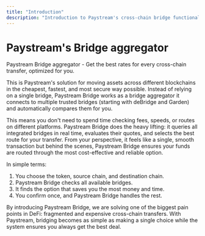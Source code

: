 ```yaml
---
title: "Introduction"
description: "Introduction to Paystream's cross-chain bridge functionality."
---
```


# Paystream's Bridge aggregator

Paystream Bridge aggregator - Get the best rates for every cross-chain transfer, optimized for you.

This is Paystream's solution for moving assets across different blockchains in the cheapest, fastest, and most secure way possible. Instead of relying on a single bridge, Paystream Bridge works as a bridge aggregator it connects to multiple trusted bridges (starting with deBridge and Garden) and automatically compares them for you.

This means you don't need to spend time checking fees, speeds, or routes on different platforms. Paystream Bridge does the heavy lifting: it queries all integrated bridges in real time, evaluates their quotes, and selects the best route for your transfer. From your perspective, it feels like a single, smooth transaction but behind the scenes, Paystream Bridge ensures your funds are routed through the most cost-effective and reliable option.

In simple terms:

1. You choose the token, source chain, and destination chain.
2. Paystream Bridge checks all available bridges.
3. It finds the option that saves you the most money and time.
4. You confirm once, and Paystream Bridge handles the rest.

By introducing Paystream Bridge, we are solving one of the biggest pain points in DeFi: fragmented and expensive cross-chain transfers. With Paystream, bridging becomes as simple as making a single choice while the system ensures you always get the best deal.
